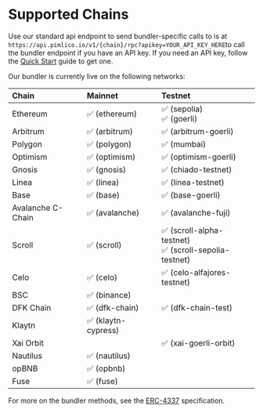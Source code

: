 # Supported Chains

Use our standard api endpoint to send bundler-specific calls to is at `https://api.pimlico.io/v1/{chain}/rpc?apikey=YOUR_API_KEY_HERE`to call the bundler endpoint if you have an API key. If you need an API key, follow the [Quick Start](https://dashboard.pimlico.io/apikeys) guide to get one.

Our bundler is currently live on the following networks:

| Chain   | Mainnet | Testnet |
| :------ | :------ | :------ |
| Ethereum     | ✅ (ethereum)	|  ✅ (sepolia)<br />✅ (goerli) |
| Arbitrum    | ✅ (arbitrum)	|  ✅ (arbitrum-goerli) |
| Polygon    | ✅ (polygon)	|  ✅ (mumbai) |
| Optimism    | ✅ (optimism)	|  ✅ (optimism-goerli) |
| Gnosis    | ✅ (gnosis)	|  ✅ (chiado-testnet) |
| Linea    | ✅ (linea)	|  ✅ (linea-testnet) |
| Base    | ✅ (base)	|  ✅ (base-goerli) |
| Avalanche C-Chain    | ✅ (avalanche) | ✅ (avalanche-fuji) |
| Scroll    | ✅ (scroll) |  ✅ (scroll-alpha-testnet)<br />✅ (scroll-sepolia-testnet) |
| Celo    | ✅ (celo) |  ✅ (celo-alfajores-testnet) |
| BSC    | ✅ (binance) |  |
| DFK Chain | ✅ (dfk-chain) | ✅ (dfk-chain-test) |
| Klaytn | ✅ (klaytn-cypress) | |
| Xai Orbit |  | ✅ (xai-goerli-orbit) |
| Nautilus |  ✅ (nautilus) |  |
| opBNB |  ✅ (opbnb) |  |
| Fuse |  ✅ (fuse) |  |

For more on the bundler methods, see the [ERC-4337](https://eips.ethereum.org/EIPS/eip-4337) specification.